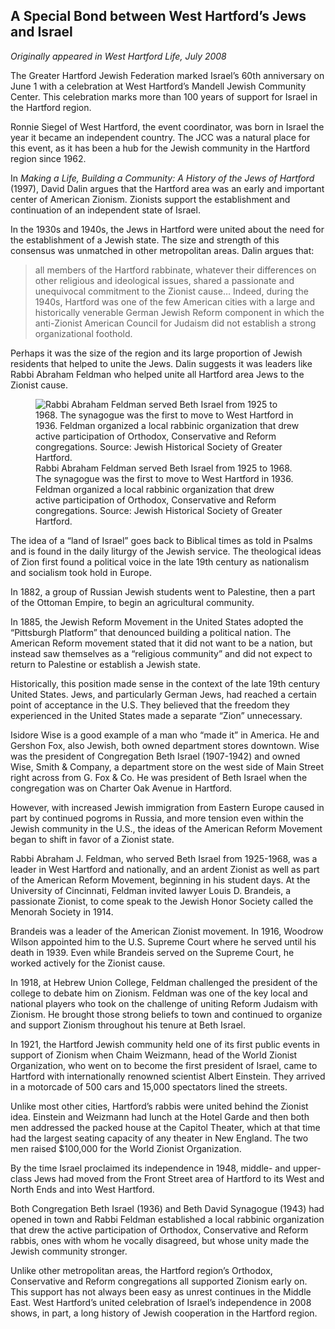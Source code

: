 ## A Special Bond between West Hartford’s Jews and Israel {-}

*Originally appeared in West Hartford Life, July 2008*

The Greater Hartford Jewish Federation marked Israel’s 60th anniversary on June 1 with a celebration at West Hartford’s Mandell Jewish Community Center. This celebration marks more than 100 years of support for Israel in the Hartford region.

Ronnie Siegel of West Hartford, the event coordinator, was born in Israel the year it became an independent country. The JCC was a natural place for this event, as it has been a hub for the Jewish community in the Hartford region since 1962.

In *Making a Life, Building a Community: A History of the Jews of Hartford* (1997), David Dalin argues that the Hartford area was an early and important center of American Zionism. Zionists support the establishment and continuation of an independent state of Israel.

In the 1930s and 1940s, the Jews in Hartford were united about the need for the establishment of a Jewish state. The size and strength of this consensus was unmatched in other metropolitan areas. Dalin argues that:

> all members of the Hartford rabbinate, whatever their differences on other religious and ideological issues, shared a passionate and unequivocal commitment to the Zionist cause... Indeed, during the 1940s, Hartford was one of the few American cities with a large and historically venerable German Jewish Reform component in which the anti-Zionist American Council for Judaism did not establish a strong organizational foothold.

Perhaps it was the size of the region and its large proportion of Jewish residents that helped to unite the Jews. Dalin suggests it was leaders like Rabbi Abraham Feldman who helped unite all Hartford area Jews to the Zionist cause.

![Rabbi Abraham Feldman served Beth Israel from 1925 to 1968. The synagogue was the first to move to West Hartford in 1936. Feldman organized a local rabbinic organization that drew active participation of Orthodox, Conservative and Reform congregations. Source: Jewish Historical Society of Greater Hartford.](images/09-feldman-web.jpg)

The idea of a “land of Israel” goes back to Biblical times as told in Psalms and is found in the daily liturgy of the Jewish service. The theological ideas of Zion first found a political voice in the late 19th century as nationalism and socialism took hold in Europe.

In 1882, a group of Russian Jewish students went to Palestine, then a part of the Ottoman Empire, to begin an agricultural community.

In 1885, the Jewish Reform Movement in the United States adopted the “Pittsburgh Platform” that denounced building a political nation. The American Reform movement stated that it did not want to be a nation, but instead saw themselves as a “religious community” and did not expect to return to Palestine or establish a Jewish state.

Historically, this position made sense in the context of the late 19th century United States. Jews, and particularly German Jews, had reached a certain point of acceptance in the U.S. They believed that the freedom they experienced in the United States made a separate “Zion” unnecessary.

Isidore Wise is a good example of a man who “made it” in America. He and Gershon Fox, also Jewish, both owned department stores downtown. Wise was the president of Congregation Beth Israel (1907-1942) and owned Wise, Smith & Company, a department store on the west side of Main Street right across from G. Fox & Co. He was president of Beth Israel when the congregation was on Charter Oak Avenue in Hartford.

However, with increased Jewish immigration from Eastern Europe caused in part by continued pogroms in Russia, and more tension even within the Jewish community in the U.S., the ideas of the American Reform Movement began to shift in favor of a Zionist state.

Rabbi Abraham J. Feldman, who served Beth Israel from 1925-1968, was a leader in West Hartford and nationally, and an ardent Zionist as well as part of the American Reform Movement, beginning in his student days. At the University of Cincinnati, Feldman invited lawyer Louis D. Brandeis, a passionate Zionist, to come speak to the Jewish Honor Society called the Menorah Society in 1914.

Brandeis was a leader of the American Zionist movement. In 1916, Woodrow Wilson appointed him to the U.S. Supreme Court where he served until his death in 1939. Even while Brandeis served on the Supreme Court, he worked actively for the Zionist cause.

In 1918, at Hebrew Union College, Feldman challenged the president of the college to debate him on Zionism. Feldman was one of the key local and national players who took on the challenge of uniting Reform Judaism with Zionism. He brought those strong beliefs to town and continued to organize and support Zionism throughout his tenure at Beth Israel.

In 1921, the Hartford Jewish community held one of its first public events in support of Zionism when Chaim Weizmann, head of the World Zionist Organization, who went on to become the first president of Israel, came to Hartford with internationally renowned scientist Albert Einstein. They arrived in a motorcade of 500 cars and 15,000 spectators lined the streets.

Unlike most other cities, Hartford’s rabbis were united behind the Zionist idea. Einstein and Weizmann had lunch at the Hotel Garde and then both men addressed the packed house at the Capitol Theater, which at that time had the largest seating capacity of any theater in New England. The two men raised $100,000 for the World Zionist Organization.

By the time Israel proclaimed its independence in 1948, middle- and upper-class Jews had moved from the Front Street area of Hartford to its West and North Ends and into West Hartford.

Both Congregation Beth Israel (1936) and Beth David Synagogue (1943) had opened in town and Rabbi Feldman established a local rabbinic organization that drew the active participation of Orthodox, Conservative and Reform rabbis, ones with whom he vocally disagreed, but whose unity made the Jewish community stronger.

Unlike other metropolitan areas, the Hartford region’s Orthodox, Conservative and Reform congregations all supported Zionism early on. This support has not always been easy as unrest continues in the Middle East. West Hartford’s united celebration of Israel’s independence in 2008 shows, in part, a long history of Jewish cooperation in the Hartford region.
